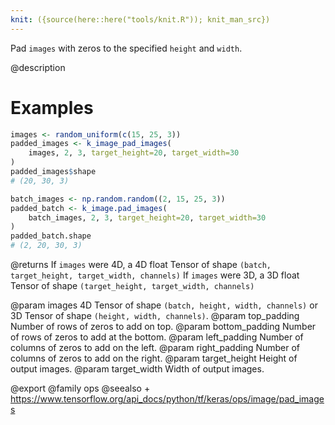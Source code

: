 ```yaml
---
knit: ({source(here::here("tools/knit.R")); knit_man_src})
---
```

Pad `images` with zeros to the specified `height` and `width`.

@description

# Examples
```r
images <- random_uniform(c(15, 25, 3))
padded_images <- k_image_pad_images(
    images, 2, 3, target_height=20, target_width=30
)
padded_images$shape
# (20, 30, 3)
```

```r
batch_images <- np.random.random((2, 15, 25, 3))
padded_batch <- k_image.pad_images(
    batch_images, 2, 3, target_height=20, target_width=30
)
padded_batch.shape
# (2, 20, 30, 3)
```

@returns
If `images` were 4D, a 4D float Tensor of shape
    `(batch, target_height, target_width, channels)`
If `images` were 3D, a 3D float Tensor of shape
    `(target_height, target_width, channels)`

@param images 4D Tensor of shape `(batch, height, width, channels)` or 3D
    Tensor of shape `(height, width, channels)`.
@param top_padding Number of rows of zeros to add on top.
@param bottom_padding Number of rows of zeros to add at the bottom.
@param left_padding Number of columns of zeros to add on the left.
@param right_padding Number of columns of zeros to add on the right.
@param target_height Height of output images.
@param target_width Width of output images.

@export
@family ops
@seealso
+ <https://www.tensorflow.org/api_docs/python/tf/keras/ops/image/pad_images>

